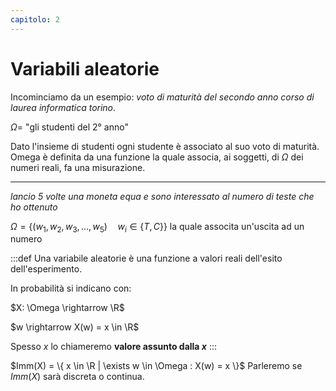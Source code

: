 ```yaml
---
capitolo: 2
---
```


# Variabili aleatorie

Incominciamo da un esempio: _voto di maturità del secondo anno corso di laurea informatica torino_.

$\Omega =$ "gli studenti del 2° anno"

Dato l'insieme di studenti ogni studente è associato al suo voto di maturità. Omega è definita da una funzione la quale associa, ai soggetti, di $\Omega$ dei numeri reali, fa una misurazione.

---

_lancio 5 volte una moneta equa e sono interessato al numero di teste che ho ottenuto_

$\Omega = \{ (w_1, w_2, w_3, ..., w_5) \quad w_i \in \{ T,C \}  \}$ la quale associta un'uscita ad un numero

:::def
Una variabile aleatorie è una funzione a valori reali dell'esito dell'esperimento.

In probabilità si indicano con:

$X: \Omega \rightarrow \R$

$w \rightarrow X(w) = x \in \R$

Spesso $x$ lo chiameremo **valore assunto dalla $x$**
:::

$Imm(X) = \{ x \in \R | \exists w \in \Omega : X(w) = x \}$
Parleremo se $Imm(X)$ sarà discreta o continua.
